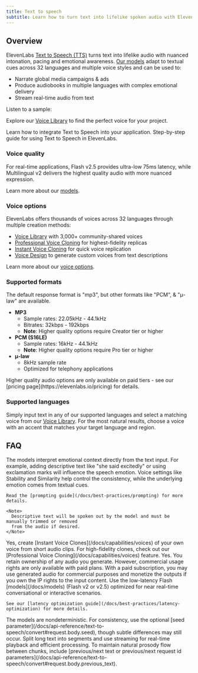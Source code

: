 ```yaml
---
title: Text to speech
subtitle: Learn how to turn text into lifelike spoken audio with ElevenLabs.
---
```


## Overview

ElevenLabs [Text to Speech (TTS)](/docs/api-reference/text-to-speech) turns text into lifelike audio with nuanced intonation, pacing and emotional awareness. [Our models](/docs/models) adapt to textual cues across 32 languages and multiple voice styles and can be used to:

- Narrate global media campaigns & ads
- Produce audiobooks in multiple languages with complex emotional delivery
- Stream real-time audio from text

Listen to a sample:

<elevenlabs-audio-player
    audio-title="George"
    audio-src="https://storage.googleapis.com/eleven-public-cdn/audio/marketing/george.mp3"
/>

Explore our [Voice Library](https://elevenlabs.io/community) to find the perfect voice for your project.

<CardGroup cols={2}>
  <Card title="Developer quickstart" icon="duotone book-sparkles" href="/docs/quickstart">
    Learn how to integrate Text to Speech into your application.
  </Card>
  <Card
    title="Product guide"
    icon="duotone book-user"
    href="/docs/product-guides/playground/text-to-speech"
  >
    Step-by-step guide for using Text to Speech in ElevenLabs.
  </Card>
</CardGroup>

### Voice quality

For real-time applications, Flash v2.5 provides ultra-low 75ms latency, while Multilingual v2 delivers the highest quality audio with more nuanced expression.

Learn more about our [models](/docs/models).

### Voice options

ElevenLabs offers thousands of voices across 32 languages through multiple creation methods:

- [Voice Library](/docs/capabilities/voices) with 3,000+ community-shared voices
- [Professional Voice Cloning](/docs/capabilities/voices) for highest-fidelity replicas
- [Instant Voice Cloning](/docs/capabilities/voices) for quick voice replication
- [Voice Design](/docs/capabilities/voices) to generate custom voices from text descriptions

Learn more about our [voice options](/docs/capabilities/voices).

### Supported formats

The default response format is "mp3", but other formats like "PCM", & "μ-law" are available.

- **MP3**
  - Sample rates: 22.05kHz - 44.1kHz
  - Bitrates: 32kbps - 192kbps
  - **Note**: Higher quality options require Creator tier or higher
- **PCM (S16LE)**
  - Sample rates: 16kHz - 44.1kHz
  - **Note**: Higher quality options require Pro tier or higher
- **μ-law**
  - 8kHz sample rate
  - Optimized for telephony applications

<Success>
  Higher quality audio options are only available on paid tiers - see our [pricing
  page](https://elevenlabs.io/pricing) for details.
</Success>

### Supported languages

<Markdown src="/snippets/v2-model-languages.mdx" />

<Markdown src="/snippets/v2-5-model-languages.mdx" />

Simply input text in any of our supported languages and select a matching voice from our [Voice Library](https://elevenlabs.io/community). For the most natural results, choose a voice with an accent that matches your target language and region.

## FAQ

<AccordionGroup>
  <Accordion title="Can I fine-tune the emotional range of the generated audio?">
    The models interpret emotional context directly from the text input. For example, adding
    descriptive text like "she said excitedly" or using exclamation marks will influence the speech
    emotion. Voice settings like Stability and Similarity help control the consistency, while the
    underlying emotion comes from textual cues. 
    
    Read the [prompting guide](/docs/best-practices/prompting) for more details.

    <Note>
      Descriptive text will be spoken out by the model and must be manually trimmed or removed
      from the audio if desired.
    </Note>

  </Accordion>
  <Accordion title="Can I clone my own voice?">
    Yes, create [Instant Voice Clones](/docs/capabilities/voices) of your own voice from short audio clips. For high-fidelity clones, check out our [Professional Voice Cloning](/docs/capabilities/voices) feature.
  </Accordion>
  <Accordion title="Do I own the audio output?">
    Yes. You retain ownership of any audio you generate. However, commercial usage rights are only
    available with paid plans. With a paid subscription, you may use generated audio for commercial
    purposes and monetize the outputs if you own the IP rights to the input content.
  </Accordion>
  <Accordion title="How do I reduce latency for real-time cases?">
    Use the low-latency Flash [models](/docs/models) (Flash v2 or v2.5) optimized for near real-time conversational
    or interactive scenarios. 
    
    See our [latency optimization guide](/docs/best-practices/latency-optimization) for more details.
  </Accordion>
  <Accordion title="Why is my output sometimes inconsistent?">
    The models are nondeterministic. For consistency, use the optional [seed parameter](/docs/api-reference/text-to-speech/convert#request.body.seed), though subtle
    differences may still occur.
  </Accordion>
  <Accordion title="What's the best practice for large text conversions?">
    Split long text into segments and use streaming for real-time playback and efficient processing.
    To maintain natural prosody flow between chunks, include [previous/next text or previous/next request id parameters](/docs/api-reference/text-to-speech/convert#request.body.previous_text).
  </Accordion>
</AccordionGroup>
